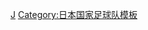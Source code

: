 {{National squad 
 | name      = 2004年亞洲盃足球賽日本參賽名單
 | bg        = #0000DD
 | fg        = white
 | country   = 日本
 | flag      = Japan
 | comp link = 2004年亞洲盃足球賽
 | comp      = 2004年亞洲盃足球賽 （第三次奪冠）
 | p1          = [[楢崎正剛]]
 | p3          = [[田中誠]]
 | p4          = [[遠藤保仁]]
 | p5          = [[宮本恒靖]][[File:Captain sports.svg|10px]]
 | p6          = [[中田浩二 (运动员)|中田浩二]]
 | p8          = [[小笠原滿男]]
 | p10         = [[中村俊輔]]
 | p11         = [[鈴木隆行]]
 | p12         = [[土肥洋一]]
 | p14         = [[三都主]]
 | p15         = [[福西崇史]]
 | p16         = [[藤田俊哉]]
 | p17         = [[三浦淳宏]]
 | p18         = [[松田直樹]]
 | p19         = [[本山雅志]]
 | p20         = [[玉田圭司]]
 | p21         = [[加地亮]]
 | p22         = [[中澤佑二]]
 | p23         = [[川口能活]]
 | p24         = [[西紀寬]] 
 | p25         = [[茶野隆行]]
 | p26         = [[山田卓也]]
 | coach       = [[济科|薛高]]
}}<noinclude>
[[Category:2004年亞洲盃參賽名單模板|J]]
[[Category:日本国家足球队模板]]
</noinclude>